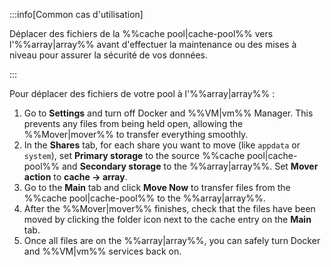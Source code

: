 :::info[Common cas d'utilisation]

Déplacer des fichiers de la %%cache pool|cache-pool%% vers l'%%array|array%% avant d'effectuer la maintenance ou des mises à niveau pour assurer la sécurité de vos données.

:::

Pour déplacer des fichiers de votre pool à l'%%array|array%% :

1. Go to **Settings** and turn off Docker and %%VM|vm%% Manager. This prevents any files from being held open, allowing the %%Mover|mover%% to transfer everything smoothly.
2. In the **Shares** tab, for each share you want to move (like `appdata` or `system`), set **Primary storage** to the source %%cache pool|cache-pool%% and **Secondary storage** to the %%array|array%%. Set **Mover action** to **cache → array**.
3. Go to the **Main** tab and click **Move Now** to transfer files from the %%cache pool|cache-pool%% to the %%array|array%%.
4. After the %%Mover|mover%% finishes, check that the files have been moved by clicking the folder icon next to the cache entry on the **Main** tab.
5. Once all files are on the %%array|array%%, you can safely turn Docker and %%VM|vm%% services back on.
